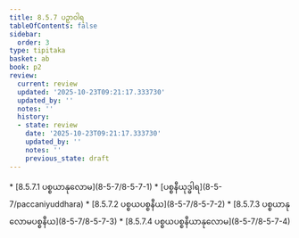 ```yaml
---
title: 8.5.7 ပဉှာဝါရ
tableOfContents: false
sidebar:
  order: 3
type: tipitaka
basket: ab
book: p2
review:
  current: review
  updated: '2025-10-23T09:21:17.333730'
  updated_by: ''
  notes: ''
  history:
  - state: review
    date: '2025-10-23T09:21:17.333730'
    updated_by: ''
    notes: ''
    previous_state: draft
---
```



<ReviewStatus review={frontmatter.review} showDetails={true} />

<HypothesisAnnotation frontmatter={frontmatter} />

<DynamicBreadcrumb />



<TableOfContents book="p2" section="8.5.7">
* [8.5.7.1 ပစ္စယာနုလောမ](8-5-7/8-5-7-1)
* [ပစ္စနီယုဒ္ဓါရ](8-5-7/paccaniyuddhara)
* [8.5.7.2 ပစ္စယပစ္စနီယ](8-5-7/8-5-7-2)
* [8.5.7.3 ပစ္စယာနုလောမပစ္စနီယ](8-5-7/8-5-7-3)
* [8.5.7.4 ပစ္စယပစ္စနီယာနုလောမ](8-5-7/8-5-7-4)
</TableOfContents>